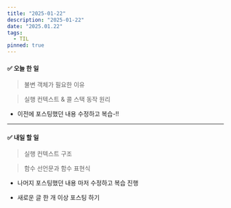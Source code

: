 ```yaml
---
title: "2025-01-22"
description: "2025-01-22"
date: "2025.01.22"
tags:
  - TIL
pinned: true
---
```


#### ✅ 오늘 한 일

> 불변 객체가 필요한 이유

> 실행 컨텍스트 & 콜 스택 동작 원리

- 이전에 포스팅했던 내용 수정하고 복습-!!

---

#### ✅ 내일 할 일

> 실행 컨텍스트 구조

> 함수 선언문과 함수 표현식

- 나머지 포스팅했던 내용 마저 수정하고 복습 진행

- 새로운 글 한 개 이상 포스팅 하기